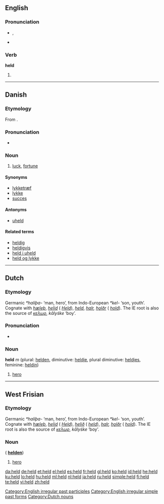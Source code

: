 {{also|Held}}
==English==

{{rank|either|whether|city|340|held|help|number|alone}}

===Pronunciation===
* {{IPA|/'hεld/}}, {{SAMPA|/"hEld/}}
* {{audio|en-us-held.ogg|Audio (US)}}
*: {{rhymes|ɛld}}

===Verb===
'''held'''

# {{past of|hold}}

[[Category:English irregular past participles]]
[[Category:English irregular simple past forms]]

----

==Danish==
{{wikipedia|lang=da}}

===Etymology===
From {{etyl|non|da}} {{term|heill||omen, happiness|lang=non}}.

===Pronunciation===
* {{IPA|/hɛld/|[hɛlˀ]|lang=da}}

===Noun===
{{da-noun|et|-}}

# [[luck]], [[fortune]]

====Synonyms====
* [[lykketræf]]
* [[lykke]]
* [[succes]]

====Antonyms====
* [[uheld]]

====Related terms====
* [[heldig]]
* [[heldigvis]]
* [[held i uheld]]
* [[held og lykke]]

----

==Dutch==

===Etymology===
Germanic ''*haliþa-'' ‘man, hero’, from Indo-European ''*kel-'' ‘son, youth’.
Cognate with {{etyl|ang}} ''[[hæleþ]]'', {{etyl|goh}} ''[[helid]]'' ({{etyl|deu}} ''[[Held]]''), {{etyl|fry}} ''[[held]]'', {{etyl|non}} ''[[halr]], [[hǫlðr]]'' ({{etyl|nor}} ''[[hold]]'').  The IE root is also the source of {{etyl|grc}} ''[[κελωρ]]'', {{etyl|txb}} ''kālyśke'' ‘boy’.

===Pronunciation===
* {{audio|Nl-held.ogg|audio}}

===Noun===
'''held''' ''m'' (plural: [[helden]], diminutive: [[heldje]], plural diminutive: [[heldjes]], feminine: [[heldin]])

# [[hero]]

[[Category:Dutch nouns]]

----

==West Frisian==

===Etymology===
Germanic ''*haliþa-'' ‘man, hero’, from Indo-European ''*kel-'' ‘son, youth’.
Cognate with {{etyl|ang}} ''[[hæleþ]]'', {{etyl|goh}} ''[[helid]]'' ({{etyl|deu}} ''[[Held]]''), {{etyl|osx}} ''[[helið]]'' ({{etyl|nld}} ''[[held]]''),  {{etyl|non}} ''[[halr]], [[hǫlðr]]'' ({{etyl|nor}} ''[[hold]]'').  The IE root is also the source of {{etyl|grc}} ''[[κελωρ]]'', {{etyl|txb}} ''kālyśke'' ‘boy’.

===Noun===
{{infl|fy|noun|g=c}} ({{p}} '''[[helden]]''')

# [[hero]]

[[da:held]]
[[de:held]]
[[et:held]]
[[el:held]]
[[es:held]]
[[fr:held]]
[[gl:held]]
[[ko:held]]
[[id:held]]
[[he:held]]
[[ku:held]]
[[lo:held]]
[[hu:held]]
[[ml:held]]
[[nl:held]]
[[ja:held]]
[[ru:held]]
[[simple:held]]
[[fi:held]]
[[te:held]]
[[vi:held]]
[[zh:held]]